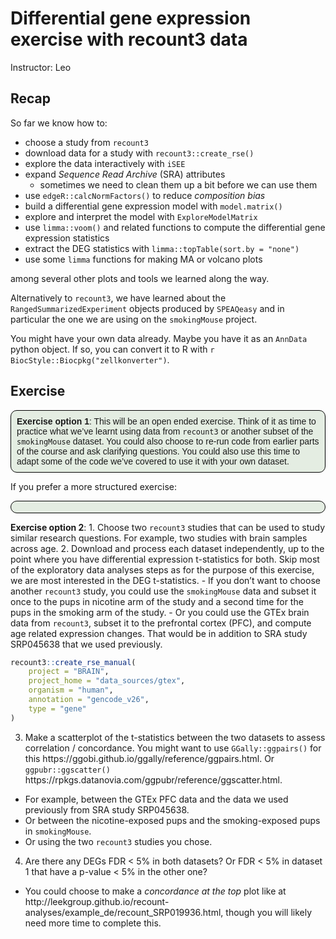 # Differential gene expression exercise with recount3 data

Instructor: Leo

## Recap

So far we know how to:

* choose a study from `recount3`
* download data for a study with `recount3::create_rse()`
* explore the data interactively with `iSEE`
* expand _Sequence Read Archive_ (SRA) attributes
  - sometimes we need to clean them up a bit before we can use them
* use `edgeR::calcNormFactors()` to reduce _composition bias_
* build a differential gene expression model with `model.matrix()`
* explore and interpret the model with `ExploreModelMatrix`
* use `limma::voom()` and related functions to compute the differential gene expression statistics
* extract the DEG statistics with `limma::topTable(sort.by = "none")`
* use some `limma` functions for making MA or volcano plots

among several other plots and tools we learned along the way.

Alternatively to `recount3`, we have learned about the `RangedSummarizedExperiment` objects produced by `SPEAQeasy` and in particular the one we are using on the `smokingMouse` project.

You might have your own data already. Maybe you have it as an `AnnData` python object. If so, you can convert it to R with `r BiocStyle::Biocpkg("zellkonverter")`.

## Exercise

<style>
p.exercise  {
background-color: #E4EDE2;
padding: 9px;
border: 1px solid black;
border-radius: 10px;
font-family: sans-serif;
}
</style>

<p class="exercise">
**Exercise option 1**:
This will be an open ended exercise. Think of it as time to practice what we've learnt using data from `recount3` or another subset of the `smokingMouse` dataset. You could also choose to re-run code from earlier parts of the course and ask clarifying questions. You could also use this time to adapt some of the code we've covered to use it with your own dataset.
</p>


If you prefer a more structured exercise:

<p class="exercise">
**Exercise option 2**:
1. Choose two `recount3` studies that can be used to study similar research questions. For example, two studies with brain samples across age.
2. Download and process each dataset independently, up to the point where you have differential expression t-statistics for both. Skip most of the exploratory data analyses steps as for the purpose of this exercise, we are most interested in the DEG t-statistics.
  - If you don't want to choose another `recount3` study, you could use the `smokingMouse` data and subset it once to the pups in nicotine arm of the study and a second time for the pups in the smoking arm of the study.
  - Or you could use the GTEx brain data from `recount3`, subset it to the prefrontal cortex (PFC), and compute age related expression changes. That would be in addition to SRA study SRP045638 that we used previously.
 
```r
recount3::create_rse_manual(
    project = "BRAIN",
    project_home = "data_sources/gtex",
    organism = "human",
    annotation = "gencode_v26",
    type = "gene"
)
```

3. Make a scatterplot of the t-statistics between the two datasets to assess correlation / concordance. You might want to use `GGally::ggpairs()` for this https://ggobi.github.io/ggally/reference/ggpairs.html. Or `ggpubr::ggscatter()` https://rpkgs.datanovia.com/ggpubr/reference/ggscatter.html.
  - For example, between the GTEx PFC data and the data we used previously from SRA study SRP045638.
  - Or between the nicotine-exposed pups and the smoking-exposed pups in `smokingMouse`.
  - Or using the two `recount3` studies you chose.
4. Are there any DEGs FDR < 5% in both datasets? Or FDR < 5% in dataset 1 that have a p-value < 5% in the other one?
  - You could choose to make a _concordance at the top_ plot like at http://leekgroup.github.io/recount-analyses/example_de/recount_SRP019936.html, though you will likely need more time to complete this.
</p>
